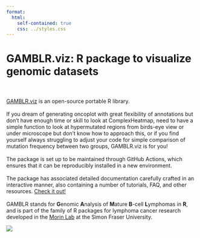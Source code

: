 ```yaml
---
format:
  html:
    self-contained: true
    css: ../styles.css
---
```


# GAMBLR.viz: R package to visualize genomic datasets

<br><br>
[GAMBLR.viz](https://github.com/morinlab/GAMBLR.viz) is an open-source portable R library.
<br><br>
If you dream of generating oncoplot with great flexibility of annotations but don’t have enough time or skill to look at ComplexHeatmap, need to have a simple function to look at hypermutated regions from birds-eye view or under microscope but don’t know how to approach this, or if you find yourself always struggling to adjust your code for simple comparison of mutation frequency between two groups, GAMBLR.viz is for you!
<br><br>
The package is set up to be maintained through GitHub Actions, which ensures that it can be reproducibly installed in a new environment.
<br><br>
The package has associated detailed documentation carefully crafted in an interactive manner, also containing a number of tutorials, FAQ, and other resources. [Check it out!](https://morinlab.github.io/GAMBLR.viz/)
<br><br>
GAMBLR stands for **G**enomic **A**nalysis of **M**ature **B**-cell **L**ymphomas
in **R**, and is part of the family of R packages for lymphoma cancer research
developed in the [Morin Lab](https://morinlab.github.io/) at the Simon Fraser
University.

![](../src/images/gamblrviz.png){fig-align="center"}
